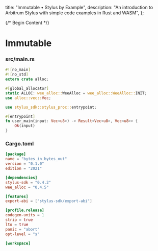   title: "Immutable • Stylus by Example",
  description:
    "An introduction to Arbitrum Stylus with simple code examples in Rust and WASM",
};

{/* Begin Content */}

# Immutable

### src/main.rs

```rust
#![no_main]
#![no_std]
extern crate alloc;

#[global_allocator]
static ALLOC: wee_alloc::WeeAlloc = wee_alloc::WeeAlloc::INIT;
use alloc::vec::Vec;

use stylus_sdk::stylus_proc::entrypoint;

#[entrypoint]
fn user_main(input: Vec<u8>) -> Result<Vec<u8>, Vec<u8>> {
    Ok(input)
}
```

### Cargo.toml

```toml
[package]
name = "bytes_in_bytes_out"
version = "0.1.0"
edition = "2021"

[dependencies]
stylus-sdk = "0.4.2"
wee_alloc = "0.4.5"

[features]
export-abi = ["stylus-sdk/export-abi"]

[profile.release]
codegen-units = 1
strip = true
lto = true
panic = "abort"
opt-level = "s"

[workspace]
```
